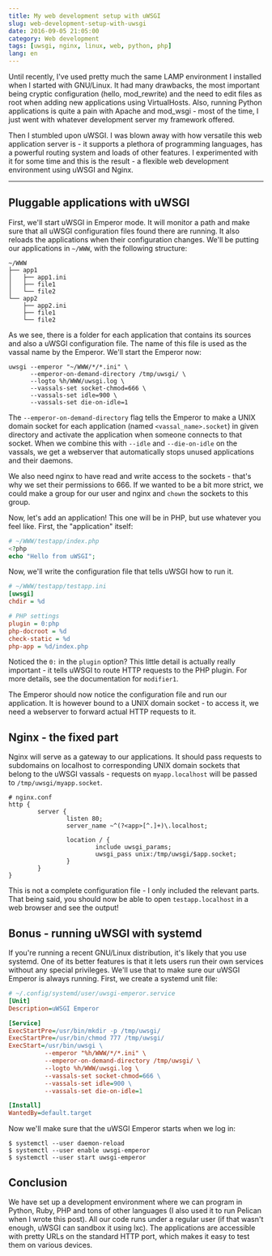 ```yaml
---
title: My web development setup with uWSGI
slug: web-development-setup-with-uwsgi
date: 2016-09-05 21:05:00
category: Web development
tags: [uwsgi, nginx, linux, web, python, php]
lang: en
---
```


Until recently, I've used pretty much the same LAMP environment I installed when
I started with GNU/Linux. It had many drawbacks, the most important being
cryptic configuration (hello, mod_rewrite) and the need to edit files as root
when adding new applications using VirtualHosts. Also, running Python
applications is quite a pain with Apache and mod_wsgi - most of the time, I just
went with whatever development server my framework offered.

Then I stumbled upon uWSGI. I was blown away with how versatile this web
application server is - it supports a plethora of programming languages, has a
powerful routing system and loads of other features. I experimented with it for
some time and this is the result - a flexible web development environment using
uWSGI and Nginx.

---

## Pluggable applications with uWSGI

First, we'll start uWSGI in Emperor mode. It will monitor a path and make sure
that all uWSGI configuration files found there are running. It also reloads the
applications when their configuration changes. We'll be putting our applications
in `~/WWW`, with the following structure:

```plaintext
~/WWW
├── app1
│   ├── app1.ini
│   ├── file1
│   └── file2
└── app2
    ├── app2.ini
    ├── file1
    └── file2
```

As we see, there is a folder for each application that contains its sources and
also a uWSGI configuration file. The name of this file is used as the vassal
name by the Emperor. We'll start the Emperor now:

```shell
uwsgi --emperor "~/WWW/*/*.ini" \
      --emperor-on-demand-directory /tmp/uwsgi/ \
      --logto %h/WWW/uwsgi.log \
      --vassals-set socket-chmod=666 \
      --vassals-set idle=900 \
      --vassals-set die-on-idle=1

```

The `--emperor-on-demand-directory` flag tells the Emperor to make a UNIX domain
socket for each application (named `<vassal_name>.socket`) in given directory
and activate the application when someone connects to that socket. When we
combine this with `--idle` and `--die-on-idle` on the vassals, we get a
webserver that automatically stops unused applications and their daemons.

We also need nginx to have read and write access to the sockets - that's why we
set their permissions to 666. If we wanted to be a bit more strict, we could
make a group for our user and nginx and `chown` the sockets to this group.

Now, let's add an application! This one will be in PHP, but use whatever you
feel like. First, the "application" itself:

```php
# ~/WWW/testapp/index.php
<?php
echo "Hello from uWSGI";
```

Now, we'll write the configuration file that tells uWSGI how to run it.

```ini
# ~/WWW/testapp/testapp.ini
[uwsgi]
chdir = %d

# PHP settings
plugin = 0:php
php-docroot = %d
check-static = %d
php-app = %d/index.php
```

Noticed the `0:` in the `plugin` option? This little detail is actually really
important - it tells uWSGI to route HTTP requests to the PHP plugin. For more
details, see the documentation for `modifier1`.

The Emperor should now notice the configuration file and run our application.
It is however bound to a UNIX domain socket - to access it, we need a
webserver to forward actual HTTP requests to it.

## Nginx - the fixed part

Nginx will serve as a gateway to our applications. It should pass requests to
subdomains on localhost to corresponding UNIX domain sockets that belong to the
uWSGI vassals - requests on `myapp.localhost` will be passed to
`/tmp/uwsgi/myapp.socket`.

```nginx
# nginx.conf
http {
        server {
                listen 80;
                server_name ~^(?<app>[^.]+)\.localhost;

                location / {
                        include uwsgi_params;
                        uwsgi_pass unix:/tmp/uwsgi/$app.socket;
                }
        }
}
```

This is not a complete configuration file - I only included the relevant parts.
That being said, you should now be able to open `testapp.localhost` in a web
browser and see the output!

## Bonus - running uWSGI with systemd

If you're running a recent GNU/Linux distribution, it's likely that you use
systemd. One of its better features is that it lets users run their own services
without any special privileges. We'll use that to make sure our uWSGI Emperor is
always running. First, we create a systemd unit file:

```ini
# ~/.config/systemd/user/uwsgi-emperor.service
[Unit]
Description=uWSGI Emperor

[Service]
ExecStartPre=/usr/bin/mkdir -p /tmp/uwsgi/
ExecStartPre=/usr/bin/chmod 777 /tmp/uwsgi/
ExecStart=/usr/bin/uwsgi \
          --emperor "%h/WWW/*/*.ini" \
          --emperor-on-demand-directory /tmp/uwsgi/ \
          --logto %h/WWW/uwsgi.log \
          --vassals-set socket-chmod=666 \
          --vassals-set idle=900 \
          --vassals-set die-on-idle=1

[Install]
WantedBy=default.target

```

Now we'll make sure that the uWSGI Emperor starts when we log in:

```shell
$ systemctl --user daemon-reload
$ systemctl --user enable uwsgi-emperor
$ systemctl --user start uwsgi-emperor
```

## Conclusion

We have set up a development environment where we can program in Python, Ruby,
PHP and tons of other languages (I also used it to run Pelican when I wrote this
post). All our code runs under a regular user (if that wasn't enough, uWSGI can
sandbox it using lxc). The applications are accessible with pretty URLs on the
standard HTTP port, which makes it easy to test them on various devices.
